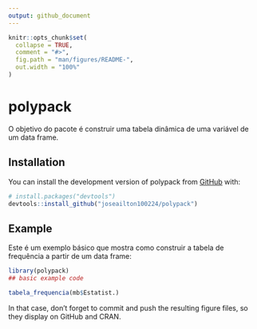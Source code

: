 ```yaml
---
output: github_document
---
```


<!-- README.md is generated from README.Rmd. Please edit that file -->

```r
knitr::opts_chunk$set(
  collapse = TRUE,
  comment = "#>",
  fig.path = "man/figures/README-",
  out.width = "100%"
)
```

# polypack

<!-- badges: start -->
<!-- badges: end -->

O objetivo do pacote é construir uma tabela dinâmica de uma variável de um data frame.

## Installation

You can install the development version of polypack from [GitHub](https://github.com/) with:

``` r
# install.packages("devtools")
devtools::install_github("joseailton100224/polypack")
```

## Example

Este é um exemplo básico que mostra como construir a tabela de frequência a partir de um
data frame:

```r
library(polypack)
## basic example code

tabela_frequencia(mb$Estatist.)

```



In that case, don't forget to commit and push the resulting figure files, so they display on GitHub and CRAN.
